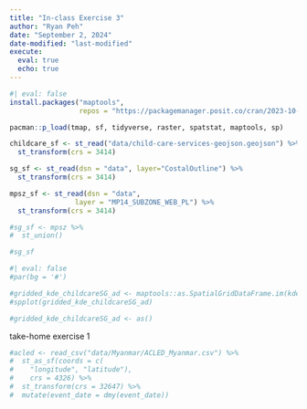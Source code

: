 ---
title: "In-class Exercise 3"
author: "Ryan Peh"
date: "September 2, 2024"
date-modified: "last-modified"
execute: 
  eval: true
  echo: true
---

```{r}
#| eval: false
install.packages("maptools",
                 repos = "https://packagemanager.posit.co/cran/2023-10-13")
```

```{r}
pacman::p_load(tmap, sf, tidyverse, raster, spatstat, maptools, sp)
```

```{r}
childcare_sf <- st_read("data/child-care-services-geojson.geojson") %>%
  st_transform(crs = 3414)

sg_sf <- st_read(dsn = "data", layer="CostalOutline") %>%
  st_transform(crs = 3414)

mpsz_sf <- st_read(dsn = "data", 
                layer = "MP14_SUBZONE_WEB_PL") %>%
  st_transform(crs = 3414)
```

```{r}
#sg_sf <- mpsz %>%
#  st_union()

```

```{r}
#sg_sf
```

```{r}
#| eval: false
#par(bg = '#')

#gridded_kde_childcareSG_ad <- maptools::as.SpatialGridDataFrame.im(kde_childcareSG_adaptive)
#spplot(gridded_kde_childcareSG_ad)
```

```{r}
#gridded_kde_childcareSG_ad <- as()
```

take-home exercise 1

```{r}
#acled <- read_csv("data/Myanmar/ACLED_Myanmar.csv") %>%
#  st_as_sf(coords = c(
#    "longitude", "latitude"),
#    crs = 4326) %>% 
#  st_transform(crs = 32647) %>%
#  mutate(event_date = dmy(event_date))
```
